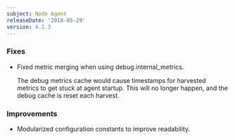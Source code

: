 ```yaml
---
subject: Node Agent
releaseDate: '2018-05-29'
version: 4.1.3
---
```


### Fixes

* Fixed metric merging when using debug.internal_metrics.

  The debug metrics cache would cause timestamps for harvested metrics to get stuck at agent startup. This will no longer happen, and the debug cache is reset each harvest.

### Improvements

* Modularized configuration constants to improve readability.
